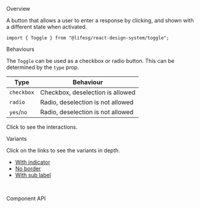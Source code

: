 
<Meta of={ToggleStories} />

<Title>Toggle</Title>

<Secondary>Overview</Secondary>

A button that allows a user to enter a response by clicking, and shown with a different state when activated.

```tsx
import { Toggle } from "@lifesg/react-design-system/toggle";
```

<Canvas of={ToggleStories.Default} />

<Heading3>Behaviours</Heading3>

The `Toggle` can be used as a checkbox or radio button. This can be determined by the `type` prop.

| Type       | Behaviour                         |
| ---------- | --------------------------------- |
| `checkbox` | Checkbox, deselection is allowed  |
| `radio`    | Radio, deselection is not allowed |
| `yes`/`no` | Radio, deselection is not allowed |

Click to see the interactions.

<Canvas of={ToggleStories.Behaviours} />

<Heading3>Variants</Heading3>

Click on the links to see the variants in depth.

-   [With indicator](?path=/docs/data-input-toggle-with-indicator--checkbox-type)
-   [No border](?path=/docs/data-input-toggle-no-border--default-story)
-   [With sub label](?path=/docs/data-input-toggle-with-sub-label--with-sub-label)

<br />

<Secondary>Component API</Secondary>

<PropsTable />
